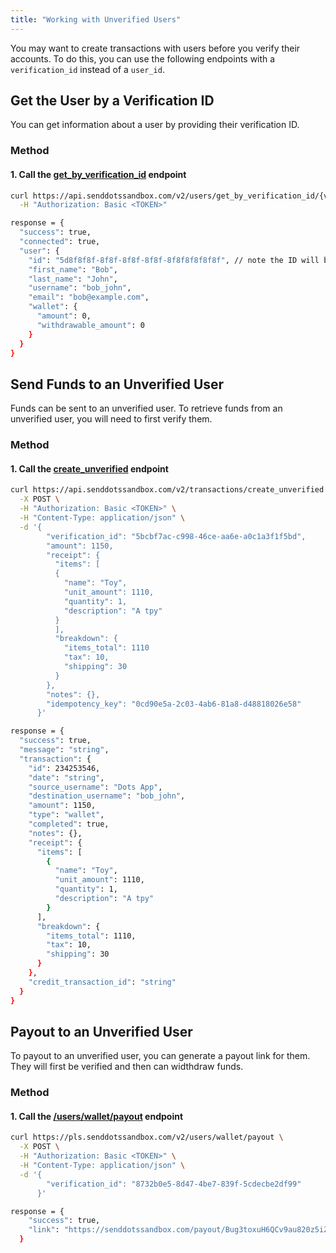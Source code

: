 ```yaml
---
title: "Working with Unverified Users"
---
```


You may want to create transactions with users before you verify their accounts. To do this, you can use the following endpoints with a `verification_id` instead of a `user_id`.

## Get the User by a Verification ID

You can get information about a user by providing their verification ID.

### Method

#### 1. Call the [get_by_verification_id](/apireference/users/retrieve-limited-info) endpoint

```bash cURL
curl https://api.senddotssandbox.com/v2/users/get_by_verification_id/{verification_id} \
  -H "Authorization: Basic <TOKEN>"

response = {
  "success": true,
  "connected": true,
  "user": {
    "id": "5d8f8f8f-8f8f-8f8f-8f8f-8f8f8f8f8f8f", // note the ID will be null if the user is not verified
    "first_name": "Bob",
    "last_name": "John",
    "username": "bob_john",
    "email": "bob@example.com",
    "wallet": {
      "amount": 0,
      "withdrawable_amount": 0
    }
  }
}
```

## Send Funds to an Unverified User

Funds can be sent to an unverified user. To retrieve funds from an unverified user, you will need to first verify them.

### Method

#### 1. Call the [create_unverified](/apireference/transactions/create-transaction) endpoint

```bash cURL
curl https://api.senddotssandbox.com/v2/transactions/create_unverified \
  -X POST \
  -H "Authorization: Basic <TOKEN>" \
  -H "Content-Type: application/json" \
  -d '{
        "verification_id": "5bcbf7ac-c998-46ce-aa6e-a0c1a3f1f5bd",
        "amount": 1150,
        "receipt": {
          "items": [
          {
            "name": "Toy",
            "unit_amount": 1110,
            "quantity": 1,
            "description": "A tpy"
          }
          ],
          "breakdown": {
            "items_total": 1110
            "tax": 10,
            "shipping": 30
          }
        },
        "notes": {},
        "idempotency_key": "0cd90e5a-2c03-4ab6-81a8-d48818026e58"
      }'

response = {
  "success": true,
  "message": "string",
  "transaction": {
    "id": 234253546,
    "date": "string",
    "source_username": "Dots App",
    "destination_username": "bob_john",
    "amount": 1150,
    "type": "wallet",
    "completed": true,
    "notes": {},
    "receipt": {
      "items": [
        {
          "name": "Toy",
          "unit_amount": 1110,
          "quantity": 1,
          "description": "A tpy"
        }
      ],
      "breakdown": {
        "items_total": 1110,
        "tax": 10,
        "shipping": 30
      }
    },
    "credit_transaction_id": "string"
  }
}

```

## Payout to an Unverified User

To payout to an unverified user, you can generate a payout link for them. They will first be verified and then can widthdraw funds.

### Method

#### 1. Call the [/users/wallet/payout](/apireference/users/generate-link-refill) endpoint

```bash cURL
curl https://pls.senddotssandbox.com/v2/users/wallet/payout \
  -X POST \
  -H "Authorization: Basic <TOKEN>" \
  -H "Content-Type: application/json" \
  -d '{
        "verification_id": "8732b0e5-8d47-4be7-839f-5cdecbe2df99"
      }'

response = {
    "success": true,
    "link": "https://senddotssandbox.com/payout/Bug3toxuH6QCv9au820z5iZPfmQvZohAvMaNrpIASGXzk9asgkldjla"
  }
```
